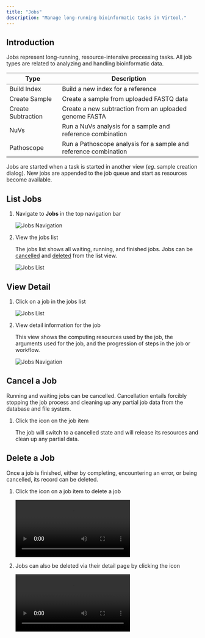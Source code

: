 ```yaml
---
title: "Jobs"
description: "Manage long-running bioinformatic tasks in Virtool."
---
```



## Introduction

Jobs represent long-running, resource-intensive processing tasks. All job types are related to analyzing and handling
bioinformatic data.

| Type               | Description                                                      |
| ------------------ | ---------------------------------------------------------------- |
| Build Index        | Build a new index for a reference                                |
| Create Sample      | Create a sample from uploaded FASTQ data                         |
| Create Subtraction | Create a new subtraction from an uploaded genome FASTA           |
| NuVs               | Run a NuVs analysis for a sample and reference combination       |
| Pathoscope         | Run a Pathoscope analysis for a sample and reference combination |

Jobs are started when a task is started in another view (_eg_. sample creation dialog). New jobs are appended to the job
queue and start as resources become available.

## List Jobs

1. Navigate to **Jobs** in the top navigation bar

   ![Jobs Navigation](/images/jobs/nav.png)

2. View the jobs list

   The jobs list shows all waiting, running, and finished jobs. Jobs can be [cancelled](#cancel) and [deleted](#delete)
   from the list view.

   ![Jobs List](/images/jobs/list.png)

## View Detail

1. Click on a job in the jobs list

   ![Jobs List](/images/jobs/list.png)

2. View detail information for the job

   This view shows the computing resources used by the job, the arguments used for the job, and the progression of
   steps in the job or workflow.

   ![Jobs Navigation](/images/jobs/detail.png)

## Cancel a Job

Running and waiting jobs can be cancelled. Cancellation entails forcibly stopping the job process and cleaning up any
partial job data from the database and file system.

1. Click the <Icon name="ban" color="red" /> icon on the job item

   The job will switch to a cancelled state and will release its resources and clean up any partial data.

## Delete a Job

Once a job is finished, either by completing, encountering an error, or being cancelled, its record can be deleted.

1. Click the <Icon name="trash" color="red" /> icon on a job item to delete a job

   <video src="/images/jobs/delete.mp4" alt="Delete job from list" autoplay />

2. Jobs can also be deleted via their detail page by clicking the <Icon name="trash" color="red" /> icon

   <video
     src="/images/jobs/delete_detail.mp4"
     alt="Delete job from detail page"
     autoplay
   />
